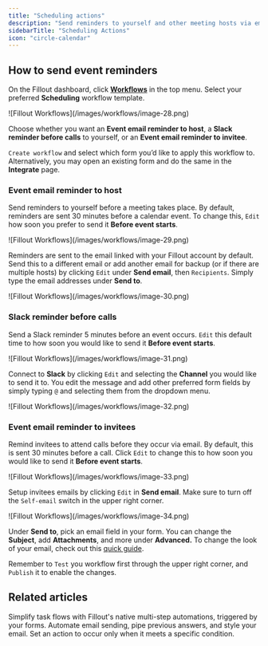 ```yaml
---
title: "Scheduling actions"
description: "Send reminders to yourself and other meeting hosts via email or Slack. Reduce no-shows by reminding invitees before a call occurs."
sidebarTitle: "Scheduling Actions"
icon: "circle-calendar"
---
```


## How to send event reminders

On the Fillout dashboard, click [**Workflows**](/workflows) in the top menu. Select your preferred **Scheduling** workflow template.

<Frame>
  ![Fillout Workflows](/images/workflows/image-28.png)
</Frame>

Choose whether you want an **Event email reminder to host**, a **Slack reminder before calls** to yourself, or an **Event email reminder to invitee**.

`Create workflow` and select which form you’d like to apply this workflow to. Alternatively, you may open an existing form and do the same in the **Integrate** page.

### **Event email reminder to host**

Send reminders to yourself before a meeting takes place. By default, reminders are sent 30 minutes before a calendar event. To change this, `Edit` how soon you prefer to send it **Before event starts**.

<Frame style={{ width: '384px' , height: '416px' }}>
  ![Fillout Workflows](/images/workflows/image-29.png)
</Frame>

Reminders are sent to the email linked with your Fillout account by default. Send this to a different email or add another email for backup (or if there are multiple hosts) by clicking `Edit` under **Send email**, then `Recipients`. Simply type the email addresses under **Send to**.

<Frame style={{ width: '384px' , height: '376px' }}>
  ![Fillout Workflows](/images/workflows/image-30.png)
</Frame>

### **Slack reminder before calls**

Send a Slack reminder 5 minutes before an event occurs. `Edit` this default time to how soon you would like to send it **Before event starts**.

<Frame style={{ width: '384px' , height: '392px' }}>
  ![Fillout Workflows](/images/workflows/image-31.png)
</Frame>

Connect to **Slack** by clicking `Edit` and selecting the **Channel** you would like to send it to. You edit the message and add other preferred form fields by simply typing `@` and selecting them from the dropdown menu.

<Frame style={{ width: '384px' , height: '262px' }}>
  ![Fillout Workflows](/images/workflows/image-32.png)
</Frame>

### **Event email reminder to invitees**

Remind invitees to attend calls before they occur via email. By default, this is sent 30 minutes before a call. Click `Edit` to change this to how soon you would like to send it **Before event starts**.

<Frame style={{ width: '384px' , height: '405px' }}>
  ![Fillout Workflows](/images/workflows/image-33.png)
</Frame>

Setup invitees emails by clicking `Edit` in **Send email**. Make sure to turn off the `Self-email` switch in the upper right corner.

<Frame style={{ width: '384px' , height: '380px' }}>
  ![Fillout Workflows](/images/workflows/image-34.png)
</Frame>

Under **Send to**, pick an email field in your form. You can change the **Subject**, add **Attachments**, and more under **Advanced.** To change the look of your email, check out this [quick guide](/custom-emails).

Remember to `Test` you workflow first through the upper right corner, and `Publish` it to enable the changes.

## Related articles

<CardGroup cols={3}>
  <Card title="Workflows" href="/workflows" icon="code-branch" iconType="regular" color="#FFC738" href="/workflows">
Simplify task flows with Fillout's native multi-step automations, triggered by your forms.
  </Card>
  <Card title="Custom email notifications" icon="envelope-open-text" iconType="regular" color="#FFC738" href="/custom-emails">
    Automate email sending, pipe previous answers, and style your email.
  </Card>
  <Card title="Filter and Branch" icon="filter" iconType="regular" color="#FFC738" href="/filter-branch-workflows">
    Set an action to occur only when it meets a specific condition.
  </Card>
</CardGroup>
